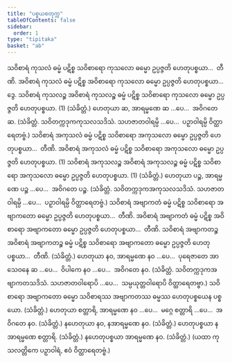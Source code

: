 ```yaml
---
title: "ပစ္စယစတုက္က"
tableOfContents: false
sidebar:
  order: 1
type: "tipitaka"
basket: "ab"
---
```



<DynamicBreadcrumb />

<Division number="37">

<Paragraph number="2457">
သဝိစာရံ ကုသလံ ဓမ္မံ ပဋိစ္စ သဝိစာရော ကုသလော ဓမ္မော ဥပ္ပဇ္ဇတိ ဟေတုပစ္စယာ…  တီဏိ.
</Paragraph>

<Paragraph number="2458">
အဝိစာရံ ကုသလံ ဓမ္မံ ပဋိစ္စ အဝိစာရော ကုသလော ဓမ္မော ဥပ္ပဇ္ဇတိ ဟေတုပစ္စယာ…  ဒွေ.
</Paragraph>

<Paragraph number="2459">
သဝိစာရံ ကုသလဉ္စ အဝိစာရံ ကုသလဉ္စ ဓမ္မံ ပဋိစ္စ သဝိစာရော ကုသလော ဓမ္မော ဥပ္ပဇ္ဇတိ ဟေတုပစ္စယာ. (1) (သံခိတ္တံ.)
</Paragraph>

</Division>
<Division number="38">

<Paragraph number="2460">
ဟေတုယာ ဆ, အာရမ္မဏေ ဆ …ပေ…  အဝိဂတေ ဆ. (သံခိတ္တံ. သဝိတက္ကဒုကကုသလသဒိသံ. သဟဇာတဝါရမ္ပိ …ပေ…  ပဉှာဝါရမ္ပိ ဝိတ္ထာရေတဗ္ဗံ.)
</Paragraph>

</Division>
<Division number="39">

<Paragraph number="2461">
သဝိစာရံ အကုသလံ ဓမ္မံ ပဋိစ္စ သဝိစာရော အကုသလော ဓမ္မော ဥပ္ပဇ္ဇတိ ဟေတုပစ္စယာ…  တီဏိ.
</Paragraph>

<Paragraph number="2462">
အဝိစာရံ အကုသလံ ဓမ္မံ ပဋိစ္စ သဝိစာရော အကုသလော ဓမ္မော ဥပ္ပဇ္ဇတိ ဟေတုပစ္စယာ. (1)
</Paragraph>

<Paragraph number="2463">
သဝိစာရံ အကုသလဉ္စ အဝိစာရံ အကုသလဉ္စ ဓမ္မံ ပဋိစ္စ သဝိစာရော အကုသလော ဓမ္မော ဥပ္ပဇ္ဇတိ ဟေတုပစ္စယာ. (1) (သံခိတ္တံ.)
</Paragraph>

</Division>
<Division number="40">

<Paragraph number="2464">
ဟေတုယာ ပဉ္စ, အာရမ္မဏေ ပဉ္စ …ပေ…  အဝိဂတေ ပဉ္စ. (သံခိတ္တံ. သဝိတက္ကဒုကအကုသလသဒိသံ. သဟဇာတဝါရမ္ပိ …ပေ…  ပဉှာဝါရမ္ပိ ဝိတ္ထာရေတဗ္ဗံ.)
</Paragraph>

</Division>
<Division number="41">

<Paragraph number="2465">
သဝိစာရံ အဗျာကတံ ဓမ္မံ ပဋိစ္စ သဝိစာရော အဗျာကတော ဓမ္မော ဥပ္ပဇ္ဇတိ ဟေတုပစ္စယာ…  တီဏိ.
</Paragraph>

<Paragraph number="2466">
အဝိစာရံ အဗျာကတံ ဓမ္မံ ပဋိစ္စ အဝိစာရော အဗျာကတော ဓမ္မော ဥပ္ပဇ္ဇတိ ဟေတုပစ္စယာ…  တီဏိ.
</Paragraph>

<Paragraph number="2467">
သဝိစာရံ အဗျာကတဉ္စ အဝိစာရံ အဗျာကတဉ္စ ဓမ္မံ ပဋိစ္စ သဝိစာရော အဗျာကတော ဓမ္မော ဥပ္ပဇ္ဇတိ ဟေတုပစ္စယာ…  တီဏိ. (သံခိတ္တံ.)
</Paragraph>

</Division>
<Division number="42">

<Paragraph number="2468">
ဟေတုယာ နဝ, အာရမ္မဏေ နဝ …ပေ…  ပုရေဇာတေ အာသေဝနေ ဆ …ပေ…  ဝိပါကေ နဝ …ပေ…  အဝိဂတေ နဝ. (သံခိတ္တံ. သဝိတက္ကဒုကအဗျာကတသဒိသံ. သဟဇာတဝါရောပိ …ပေ…  သမ္ပယုတ္တဝါရောပိ ဝိတ္ထာရေတဗ္ဗာ.)
</Paragraph>

</Division>
<Division number="43">

<Paragraph number="2469">
သဝိစာရော အဗျာကတော ဓမ္မော သဝိစာရဿ အဗျာကတဿ ဓမ္မဿ ဟေတုပစ္စယေန ပစ္စယော. (သံခိတ္တံ.)
</Paragraph>

</Division>
<Division number="44">

<Paragraph number="2470">
ဟေတုယာ စတ္တာရိ, အာရမ္မဏေ နဝ …ပေ…  မဂ္ဂေ စတ္တာရိ …ပေ…  အဝိဂတေ နဝ. (သံခိတ္တံ.)
</Paragraph>

<Paragraph number="2471">
နဟေတုယာ နဝ, နအာရမ္မဏေ နဝ. (သံခိတ္တံ.)
</Paragraph>

<Paragraph number="2472">
ဟေတုပစ္စယာ နအာရမ္မဏေ စတ္တာရိ. (သံခိတ္တံ.)
</Paragraph>

<Paragraph number="2473">
နဟေတုပစ္စယာ အာရမ္မဏေ နဝ. (သံခိတ္တံ.)
</Paragraph>

<Paragraph number="2474">
(ယထာ ကုသလတ္တိကေ ပဉှာဝါရံ, ဧဝံ ဝိတ္ထာရေတဗ္ဗံ.)
</Paragraph>
</Division>